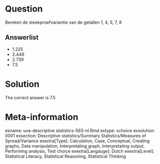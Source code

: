 Question
========

Bereken de steekproefvariantie van de getallen 1, 4, 5, 7, 8 

Answerlist
----------
* 1.225
* 2.449
* 2.739
* 7.5

Solution
========

The correct answer is  7.5 

Meta-information
================
exname: uva-descriptive statistics-563-nl.Rmd 
extype: schoice 
exsolution: 0001 
exsection: Descriptive statistics/Summary Statistics/Measures of Spread/Variance
exextra[Type]: Calculation, Case, Conceptual, Creating graphs, Data manipulation, Interpretating graph, Interpretating output, Performing analysis, Test choice 
exextra[Langauge]: Dutch 
exextra[Level]: Statistical Literacy, Statistical Reasoning, Statistical Thinking 
